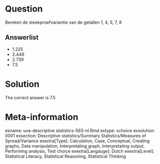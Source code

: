 Question
========

Bereken de steekproefvariantie van de getallen 1, 4, 5, 7, 8 

Answerlist
----------
* 1.225
* 2.449
* 2.739
* 7.5

Solution
========

The correct answer is  7.5 

Meta-information
================
exname: uva-descriptive statistics-563-nl.Rmd 
extype: schoice 
exsolution: 0001 
exsection: Descriptive statistics/Summary Statistics/Measures of Spread/Variance
exextra[Type]: Calculation, Case, Conceptual, Creating graphs, Data manipulation, Interpretating graph, Interpretating output, Performing analysis, Test choice 
exextra[Langauge]: Dutch 
exextra[Level]: Statistical Literacy, Statistical Reasoning, Statistical Thinking 
